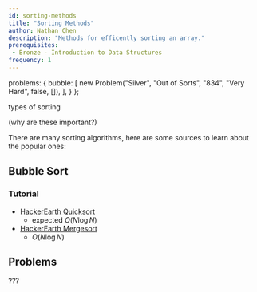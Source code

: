 ```yaml
---
id: sorting-methods
title: "Sorting Methods"
author: Nathan Chen
description: "Methods for efficently sorting an array."
prerequisites:
 - Bronze - Introduction to Data Structures
frequency: 1
---
```



  problems: {
    bubble: [
    	new Problem("Silver", "Out of Sorts", "834", "Very Hard", false, []),
    ],
  }
};

<resources>
  <resource source="CPH" title="3.1 - Sorting Theory" starred>types of sorting</resource>
</resources>

<br />

(why are these important?)

<IncompleteSection />

There are many sorting algorithms, here are some sources to learn about the popular ones:

## Bubble Sort

<problems-list problems={metadata.problems.bubble} />

### Tutorial

  - [HackerEarth Quicksort](https://www.hackerearth.com/practice/algorithms/sorting/quick-sort/tutorial/)
    - expected $O(N\log N)$
  - [HackerEarth Mergesort](https://www.hackerearth.com/practice/algorithms/sorting/merge-sort/tutorial/)
    - $O(N\log N)$


## Problems

???

<IncompleteSection />